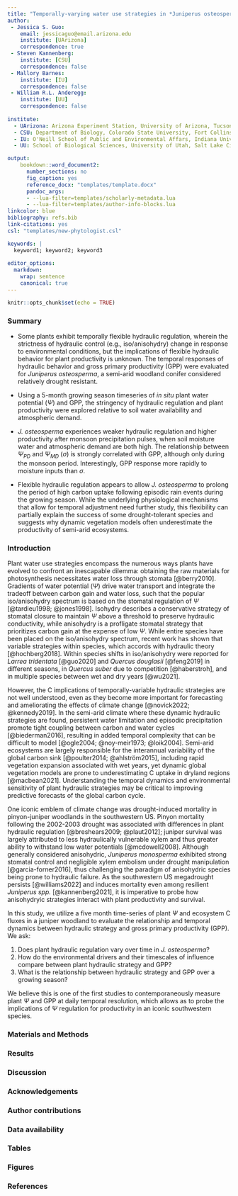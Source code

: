 ```yaml
---
title: "Temporally-varying water use strategies in *Juniperus osteosperma* associated with GPP"
author: 
 - Jessica S. Guo:
    email: jessicaguo@email.arizona.edu
    institute: [UArizona]
    correspondence: true
 - Steven Kannenberg:
    institute: [CSU]
    correspondence: false
 - Mallory Barnes:
    institute: [IU]
    correspondence: false
 - William R.L. Anderegg:
    institute: [UU]
    correspondence: false
    
institute:
  - UArizona: Arizona Experiment Station, University of Arizona, Tucson, Arizona
  - CSU: Department of Biology, Colorado State University, Fort Collins, Colorado
  - IU: O'Neill School of Public and Environmental Affars, Indiana University, Bloomington, Indiana
  - UU: School of Biological Sciences, University of Utah, Salt Lake City, Utah

output: 
    bookdown::word_document2:
      number_sections: no
      fig_caption: yes
      reference_docx: "templates/template.docx"
      pandoc_args:
      - --lua-filter=templates/scholarly-metadata.lua
      - --lua-filter=templates/author-info-blocks.lua
linkcolor: blue
bibliography: refs.bib
link-citations: yes
csl: "templates/new-phytologist.csl"

keywords: |
  keyword1; keyword2; keyword3
  
editor_options:
  markdown:
    wrap: sentence
    canonical: true
---
```


```r
knitr::opts_chunk$set(echo = TRUE)
```

\pagebreak

### Summary

-   Some plants exhibit temporally flexible hydraulic regulation, wherein the strictness of hydraulic control (e.g., iso/anisohydry) change in response to environmental conditions, but the implications of flexible hydraulic behavior for plant productivity is unknown.
    The temporal responses of hydraulic behavior and gross primary productivity (GPP) were evaluated for *Juniperus osteosperma*, a semi-arid woodland conifer considered relatively drought resistant.

-   Using a 5-month growing season timeseries of *in situ* plant water potential ($\Psi$) and GPP, the stringency of hydraulic regulation and plant productivity were explored relative to soil water availability and atmospheric demand.

-   *J. osteosperma* experiences weaker hydraulic regulation and higher productivity after monsoon precipitation pulses, when soil moisture water and atmospheric demand are both high.
    The relationship between $\Psi_{PD}$ and $\Psi_{MD}$ ($\sigma$) is strongly correlated with GPP, although only during the monsoon period.
    Interestingly, GPP response more rapidly to moisture inputs than $\sigma$.

-   Flexible hydraulic regulation appears to allow *J. osteosperma* to prolong the period of high carbon uptake following episodic rain events during the growing season.
    While the underlying physiological mechanisms that allow for temporal adjustment need further study, this flexibility can partially explain the success of some drought-tolerant species and suggests why dynamic vegetation models often underestimate the productivity of semi-arid ecosystems.

\pagebreak

### Introduction

Plant water use strategies encompass the numerous ways plants have evolved to confront an inescapable dilemma: obtaining the raw materials for photosynthesis necessitates water loss through stomata [@berry2010]. Gradients of water potential ($\Psi$) drive water transport and integrate the tradeoff between carbon gain and water loss, such that the popular iso/anisohydry spectrum is based on the stomatal regulation of $\Psi$ [@tardieu1998; @jones1998].
Isohydry describes a conservative strategy of stomatal closure to maintain $\Psi$ above a threshold to preserve hydraulic conductivity, while anisohydry is a profligate stomatal strategy that prioritizes carbon gain at the expense of low $\Psi$.
While entire species have been placed on the iso/anisohydry spectrum, recent work has shown that variable strategies within species, which accords with hydraulic theory [@hochberg2018].
Within species shifts in iso/anisohydry were reported for *Larrea tridentata* [@guo2020] and *Quercus douglasii* [@feng2019] in different seasons, in *Quercus suber* due to competition [@haberstroh], and in multiple species between wet and dry years [@wu2021].

However, the C implications of temporally-variable hydraulic strategies are not well understood, even as they become more important for forecasting and ameliorating the effects of climate change [@novick2022; @kennedy2019]. In the semi-arid climate where these dynamic hydraulic strategies are found, persistent water limitation and episodic precipitation promote tight coupling between carbon and water cycles [@biederman2016], resulting in added temporal complexity that can be difficult to model [@ogle2004; @noy-meir1973; @loik2004]. Semi-arid ecosystems are largely responsible for the interannual variability of the global carbon sink [@poulter2014; @ahlström2015], including rapid vegetation expansion associated with wet years, yet dynamic global vegetation models are prone to underestimating C uptake in dryland regions [@macbean2021].
Understanding the temporal dynamics and environmental sensitivity of plant hydraulic strategies may be critical to improving predictive forecasts of the global carbon cycle.

One iconic emblem of climate change was drought-induced mortality in pinyon-juniper woodlands in the southwestern US.
Pinyon mortality following the 2002-2003 drought was associated with differences in plant hydraulic regulation [@breshears2009; @plaut2012]; juniper survival was largely attributed to less hydraulically vulnerable xylem and thus greater ability to withstand low water potentials [@mcdowell2008].
Although generally considered anisohydric, *Juniperus monosperma* exhibited strong stomatal control and negligible xylem embolism under drought manipulation [@garcia-forner2016], thus challenging the paradigm of anisohydric species being prone to hydraulic failure.
As the southwestern US megadrought persists [@williams2022] and induces mortality even among resilient *Juniperus spp.* [@kannenberg2021], it is imperative to probe how anisohydryic strategies interact with plant productivity and survival.

In this study, we utilize a five month time-series of plant $\Psi$ and ecosystem C fluxes in a juniper woodland to evaluate the relationship and temporal dynamics between hydraulic strategy and gross primary productivity (GPP).
We ask:

1)  Does plant hydraulic regulation vary over time in *J. osteosperma*?
2)  How do the environmental drivers and their timescales of influence compare between plant hydraulic strategy and GPP?
3)  What is the relationship between hydraulic strategy and GPP over a growing season?

We believe this is one of the first studies to contemporaneously measure plant $\Psi$ and GPP at daily temporal resolution, which allows as to probe the implications of $\Psi$ regulation for productivity in an iconic southwestern species.

### Materials and Methods

### Results

### Discussion

### Acknowledgements

### Author contributions

### Data availability

### Tables

### Figures

\pagebreak

### References
